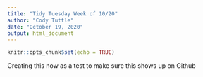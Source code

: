 ```yaml
---
title: "Tidy Tuesday Week of 10/20"
author: "Cody Tuttle"
date: "October 19, 2020"
output: html_document
---
```


```r
knitr::opts_chunk$set(echo = TRUE)
```

Creating this now as a test to make sure this shows up on Github
